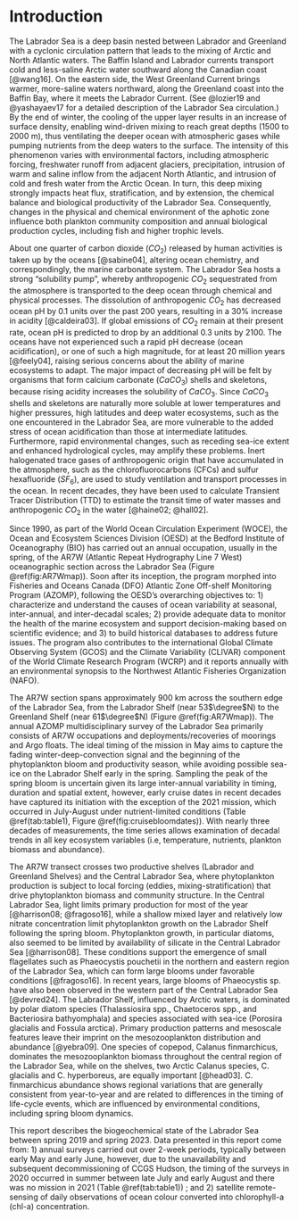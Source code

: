 # Introduction {#sec:introduction}

The Labrador Sea is a deep basin nested between Labrador and Greenland with a cyclonic circulation pattern that leads to the mixing of Arctic and North Atlantic waters. The Baffin Island and Labrador currents transport cold and less-saline Arctic water southward along the Canadian coast [@wang16]. On the eastern side, the West Greenland Current brings warmer, more-saline waters northward, along the Greenland coast into the Baffin Bay, where it meets the Labrador Current. (See @lozier19 and @yashayaev17 for a detailed description of the Labrador Sea circulation.) By the end of winter, the cooling of the upper layer results in an increase of surface density, enabling wind-driven mixing to reach great depths (1500 to 2000 m), thus ventilating the deeper ocean with atmospheric gases while pumping nutrients from the deep waters to the surface. The intensity of this phenomenon varies with environmental factors, including atmospheric forcing, freshwater runoff from adjacent glaciers, precipitation, intrusion of warm and saline inflow from the adjacent North Atlantic, and intrusion of cold and fresh water from the Arctic Ocean. In turn, this deep mixing strongly impacts heat flux, stratification, and by extension, the chemical balance and biological productivity of the Labrador Sea. Consequently, changes in the physical and chemical environment of the aphotic zone influence both plankton community composition and annual biological production cycles, including fish and higher trophic levels.  

About one quarter of carbon dioxide ($CO_2$) released by human activities is taken up by the oceans [@sabine04], altering ocean chemistry, and correspondingly, the marine carbonate system. The Labrador Sea hosts a strong “solubility pump”, whereby anthropogenic $CO_2$ sequestrated from the atmosphere is transported to the deep ocean through chemical and physical processes. The dissolution of anthropogenic $CO_2$ has decreased ocean pH by 0.1 units over the past 200 years, resulting in a 30% increase in acidity [@caldeira03]. If global emissions of $CO_2$ remain at their present rate, ocean pH is predicted to drop by an additional 0.3 units by 2100. The oceans have not experienced such a rapid pH decrease (ocean acidification), or one of such a high magnitude, for at least 20 million years [@feely04], raising serious concerns about the ability of marine ecosystems to adapt. The major impact of decreasing pH will be felt by organisms that form calcium carbonate ($CaCO_3$) shells and skeletons, because rising acidity increases the solubility of $CaCO_3$. Since $CaCO_3$ shells and skeletons are naturally more soluble at lower temperatures and higher pressures, high latitudes and deep water ecosystems, such as the one encountered in the Labrador Sea, are more vulnerable to the added stress of ocean acidification than those at intermediate latitudes. Furthermore, rapid environmental changes, such as receding sea-ice extent and enhanced hydrological cycles, may amplify these problems. Inert halogenated trace gases of anthropogenic origin that have accumulated in the atmosphere, such as the chlorofluorocarbons (CFCs) and sulfur hexafluoride ($SF_6$), are used to study ventilation and transport processes in the ocean. In recent decades, they have been used to calculate Transient Tracer Distribution (TTD) to estimate the transit time of water masses and anthropogenic $CO_2$ in the water [@haine02; @hall02].  

Since 1990, as part of the World Ocean Circulation Experiment (WOCE), the Ocean and Ecosystem Sciences Division (OESD) at the Bedford Institute of Oceanography (BIO) has carried out an annual occupation, usually in the spring, of the AR7W (Atlantic Repeat Hydrography Line 7 West) oceanographic section across the Labrador Sea (Figure \@ref(fig:AR7Wmap)). Soon after its inception, the program morphed into Fisheries and Oceans Canada (DFO) Atlantic Zone Off-shelf Monitoring Program (AZOMP), following the OESD’s overarching objectives to: 1) characterize and understand the causes of ocean variability at seasonal, inter-annual, and inter-decadal scales; 2) provide adequate data to monitor the health of the marine ecosystem and support decision-making based on scientific evidence; and 3) to build historical databases to address future issues. The program also contributes to the international Global Climate Observing System (GCOS) and the Climate Variability (CLIVAR) component of the World Climate Research Program (WCRP) and it reports annually with an environmental synopsis to the Northwest Atlantic Fisheries Organization (NAFO).  

The AR7W section spans approximately 900 km across the southern edge of the Labrador Sea, from the Labrador Shelf (near 53$\degree$N) to the Greenland Shelf (near 61$\degree$N) (Figure \@ref(fig:AR7Wmap)). The annual AZOMP multidisciplinary survey of the Labrador Sea primarily consists of AR7W occupations and deployments/recoveries of moorings and Argo floats. The ideal timing of the mission in May aims to capture the fading winter-deep-convection signal and the beginning of the phytoplankton bloom and productivity season, while avoiding possible sea-ice on the Labrador Shelf early in the spring. Sampling the peak of the spring bloom is uncertain given its large inter-annual variability in timing, duration and spatial extent, however, early cruise dates in recent decades have captured its initiation with the exception of the 2021 mission, which occurred in July-August under nutrient-limited conditions (Table \@ref(tab:table1), Figure \@ref(fig:cruisebloomdates)). With nearly three decades of measurements, the time series allows examination of decadal trends in all key ecosystem variables (i.e, temperature, nutrients, plankton biomass and abundance).  

The AR7W transect crosses two productive shelves (Labrador and Greenland Shelves) and the Central Labrador Sea, where phytoplankton production is subject to local forcing (eddies, mixing-stratification) that drive phytoplankton biomass and community structure. In the Central Labrador Sea, light limits primary production for most of the year [@harrison08; @fragoso16], while a shallow mixed layer and relatively low nitrate concentration limit phytoplankton growth on the Labrador Shelf following the spring bloom. Phytoplankton growth, in particular diatoms,  also seemed to be limited by availability of silicate in the Central Labrador Sea [@harrison08]. These conditions support the emergence of small flagellates such as Phaeocystis pouchetii in the northern and eastern region of the Labrador Sea, which can form large blooms under favorable conditions [@fragoso16]. In recent years, large blooms of Phaeocystis sp. have also been observed in the western part of the Central Labrador Sea [@devred24]. The Labrador Shelf, influenced by Arctic waters, is dominated by polar diatom species (Thalassiosira spp., Chaetoceros spp.,  and Bacteriosira bathyomphala) and species associated with sea-ice (Porosira glacialis and Fossula arctica). Primary production patterns and mesoscale features leave their imprint on the mesozooplankton distribution and abundance [@yebra09]. One species of copepod, Calanus finmarchicus, dominates the mesozooplankton biomass throughout the central region of the Labrador Sea, while on the shelves, two Arctic Calanus species, C. glacialis and C. hyperboreus, are equally important [@head03]. C. finmarchicus abundance shows regional variations that are generally consistent from year-to-year and are related to differences in the timing of life-cycle events, which are influenced by environmental conditions, including spring bloom dynamics.  

This report describes the biogeochemical state of the Labrador Sea between spring 2019 and spring 2023. Data presented in this report come from: 1) annual surveys carried out over 2-week periods, typically between early May and early June, however, due to the unavailability and subsequent decommissioning of CCGS Hudson,  the timing of the surveys in 2020 occurred in summer between late July and early August and there was no mission in 2021 (Table \@ref(tab:table1)) ; and 2) satellite remote-sensing of daily observations of ocean colour converted into chlorophyll-a (chl-a) concentration.  
